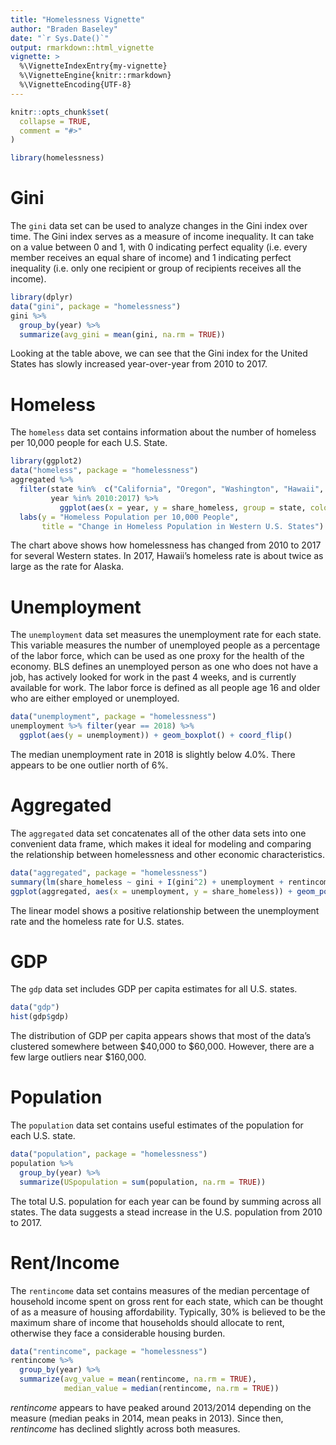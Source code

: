 ```yaml
---
title: "Homelessness Vignette"
author: "Braden Baseley"
date: "`r Sys.Date()`"
output: rmarkdown::html_vignette
vignette: >
  %\VignetteIndexEntry{my-vignette}
  %\VignetteEngine{knitr::rmarkdown}
  %\VignetteEncoding{UTF-8}
---
```


```r
knitr::opts_chunk$set(
  collapse = TRUE,
  comment = "#>"
)
```

```r
library(homelessness)
```

# Gini
The `gini` data set can be used to analyze changes in the Gini index over time. The Gini index serves as a measure of income inequality. It can take on a value between 0 and 1, with 0 indicating perfect equality (i.e. every member receives an equal share of income) and 1 indicating perfect inequality (i.e. only one recipient or group of recipients receives all the income).
```r
library(dplyr)
data("gini", package = "homelessness")
gini %>%
  group_by(year) %>%
  summarize(avg_gini = mean(gini, na.rm = TRUE))
```

Looking at the table above, we can see that the Gini index for the United States has slowly increased year-over-year from 2010 to 2017.

# Homeless

The `homeless` data set contains information about the number of homeless per 10,000 people for each U.S. State.
```r
library(ggplot2)
data("homeless", package = "homelessness")
aggregated %>% 
  filter(state %in%  c("California", "Oregon", "Washington", "Hawaii", "Alaska"),
         year %in% 2010:2017) %>%
           ggplot(aes(x = year, y = share_homeless, group = state, color = state)) + geom_line() +
  labs(y = "Homeless Population per 10,000 People",
       title = "Change in Homeless Population in Western U.S. States")
```

The chart above shows how homelessness has changed from 2010 to 2017 for several Western states. In 2017, Hawaii's homeless rate is about twice as large as the rate for Alaska.

# Unemployment

The `unemployment` data set measures the unemployment rate for each state. This variable measures the number of unemployed people as a percentage of the labor force, which can be used as one proxy for the health of the economy. BLS defines an unemployed person as one who does not have a job, has actively looked for work in the past 4 weeks, and is currently available for work. The labor force is defined as all people age 16 and older who are either employed or unemployed.
```r
data("unemployment", package = "homelessness")
unemployment %>% filter(year == 2018) %>%
  ggplot(aes(y = unemployment)) + geom_boxplot() + coord_flip()
```

The median unemployment rate in 2018 is slightly below 4.0%. There appears to be one outlier north of 6%.

# Aggregated

The `aggregated` data set concatenates all of the other data sets into one convenient data frame, which makes it ideal for modeling and comparing the relationship between homelessness and other economic characteristics.
```r
data("aggregated", package = "homelessness")
summary(lm(share_homeless ~ gini + I(gini^2) + unemployment + rentincome + I(rentincome^2) + log(gdp), data = aggregated))
ggplot(aggregated, aes(x = unemployment, y = share_homeless)) + geom_point() + geom_smooth(method = "lm", se = FALSE)
```

The linear model shows a positive relationship between the unemployment rate and the homeless rate for U.S. states.

# GDP
The `gdp` data set includes GDP per capita estimates for all U.S. states. 
```r
data("gdp")
hist(gdp$gdp)
```

The distribution of GDP per capita appears shows that most of the data's clustered somewhere between \$40,000 to \$60,000. However, there are a few large outliers near \$160,000.

# Population
The `population` data set contains useful estimates of the population for each U.S. state.
```r
data("population", package = "homelessness")
population %>%
  group_by(year) %>%
  summarize(USpopulation = sum(population, na.rm = TRUE))
```

The total U.S. population for each year can be found by summing across all states. The data suggests a stead increase in the U.S. population from 2010 to 2017.

# Rent/Income
The `rentincome` data set contains measures of the median percentage of household income spent on gross rent for each state, which can be thought of as a measure of housing affordability. Typically, 30% is believed to be the maximum share of income that households should allocate to rent, otherwise they face a considerable housing burden.
```r
data("rentincome", package = "homelessness")
rentincome %>%
  group_by(year) %>%
  summarize(avg_value = mean(rentincome, na.rm = TRUE),
            median_value = median(rentincome, na.rm = TRUE))
```

$rentincome$ appears to have peaked around 2013/2014 depending on the measure (median peaks in 2014, mean peaks in 2013). Since then, $rentincome$ has declined slightly across both measures.
